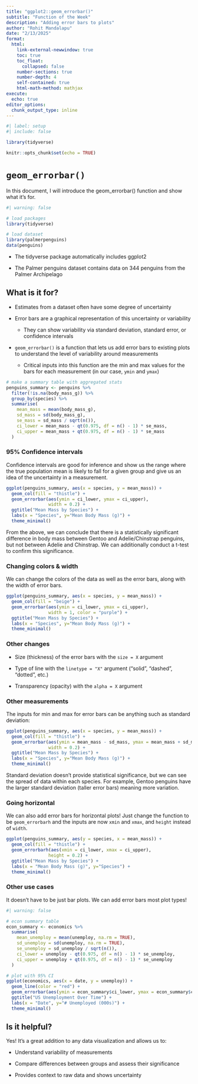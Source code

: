 ```yaml
---
title: "ggplot2::geom_errorbar()"
subtitle: "Function of the Week"
description: "Adding error bars to plots"
author: "Rohit Mandalapu"
date: "2/13/2025"
format: 
  html:
    link-external-newwindow: true
    toc: true
    toc_float:
      collapsed: false
    number-sections: true
    number-depth: 4
    self-contained: true
    html-math-method: mathjax
execute:
  echo: true
editor_options: 
  chunk_output_type: inline
---
```


```r

#| label: setup
#| include: false

library(tidyverse)

knitr::opts_chunk$set(echo = TRUE)
```

# `geom_errorbar()`

In this document, I will introduce the geom_errorbar() function and show what it's for.

```r
#| warning: false

# load packages
library(tidyverse)

# load dataset
library(palmerpenguins)
data(penguins)
```

-   The tidyverse package automatically includes ggplot2

-   The Palmer penguins dataset contains data on 344 penguins from the Palmer Archipelago

## What is it for?

-   Estimates from a dataset often have some degree of uncertainty

-   Error bars are a graphical representation of this uncertainty or variability

    -   They can show variability via standard deviation, standard error, or confidence intervals

-   `geom_errorbar()` is a function that lets us add error bars to existing plots to understand the level of variability around measurements

    -   Critical inputs into this function are the min and max values for the bars for each measurement (in our case, `ymin` and `ymax`)

```r
# make a summary table with aggregated stats
penguins_summary <- penguins %>%
  filter(!is.na(body_mass_g)) %>% 
  group_by(species) %>%
  summarise(
    mean_mass = mean(body_mass_g),
    sd_mass = sd(body_mass_g),
    se_mass = sd_mass / sqrt(n()),
    ci_lower = mean_mass - qt(0.975, df = n() - 1) * se_mass,
    ci_upper = mean_mass + qt(0.975, df = n() - 1) * se_mass
  )
```

### 95% Confidence intervals

Confidence intervals are good for inference and show us the range where the true population mean is likely to fall for a given group and give us an idea of the uncertainty in a measurement.

```r
ggplot(penguins_summary, aes(x = species, y = mean_mass)) +
  geom_col(fill = "thistle") +
  geom_errorbar(aes(ymin = ci_lower, ymax = ci_upper),
                width = 0.2) +
  ggtitle("Mean Mass by Species") +
  labs(x = "Species", y="Mean Body Mass (g)") +
  theme_minimal()
```

From the above, we can conclude that there is a statistically significant difference in body mass between Gentoo and Adelie/Chinstrap penguins, but not between Adelie and Chinstrap. We can additionally conduct a t-test to confirm this significance.

### Changing colors & width

We can change the colors of the data as well as the error bars, along with the width of error bars.

```r
ggplot(penguins_summary, aes(x = species, y = mean_mass)) +
  geom_col(fill = "beige") +
  geom_errorbar(aes(ymin = ci_lower, ymax = ci_upper),
                width = 1, color = "purple") +
  ggtitle("Mean Mass by Species") +
  labs(x = "Species", y="Mean Body Mass (g)") +
  theme_minimal()
```

### Other changes

-   Size (thickness) of the error bars with the `size = X` argument

-   Type of line with the `linetype = "X"` argument ("solid", "dashed", "dotted", etc.)

-   Transparency (opacity) with the `alpha = X` argument

### Other measurements

The inputs for min and max for error bars can be anything such as standard deviation:

```r
ggplot(penguins_summary, aes(x = species, y = mean_mass)) +
  geom_col(fill = "thistle") +
  geom_errorbar(aes(ymin = mean_mass - sd_mass, ymax = mean_mass + sd_mass),
                width = 0.2) +
  ggtitle("Mean Mass by Species") +
  labs(x = "Species", y="Mean Body Mass (g)") +
  theme_minimal()
```

Standard deviation doesn't provide statistical significance, but we can see the spread of data within each species. For example, Gentoo penguins have the larger standard deviation (taller error bars) meaning more variation.

### Going horizontal

We can also add error bars for horizontal plots! Just change the function to be `geom_errorbarh` and the inputs are now `xmin` and `xmax`, and `height` instead of `width`.

```r
ggplot(penguins_summary, aes(y = species, x = mean_mass)) +
  geom_col(fill = "thistle") +
  geom_errorbarh(aes(xmin = ci_lower, xmax = ci_upper),
                height = 0.2) +
  ggtitle("Mean Mass by Species") +
  labs(x = "Mean Body Mass (g)", y="Species") +
  theme_minimal()
```

### Other use cases

It doesn't have to be just bar plots. We can add error bars most plot types!

```r
#| warning: false

# econ summary table
econ_summary <- economics %>%
  summarise(
    mean_unemploy = mean(unemploy, na.rm = TRUE),
    sd_unemploy = sd(unemploy, na.rm = TRUE),
    se_unemploy = sd_unemploy / sqrt(n()),
    ci_lower = unemploy - qt(0.975, df = n() - 1) * se_unemploy,
    ci_upper = unemploy + qt(0.975, df = n() - 1) * se_unemploy
  )

# plot with 95% CI
ggplot(economics, aes(x = date, y = unemploy)) +
  geom_line(color = "red") +  
  geom_errorbar(aes(ymin = econ_summary$ci_lower, ymax = econ_summary$ci_upper),         width = 1) +
  ggtitle("US Unemployment Over Time") +
  labs(x = "Date", y="# Unemployed (000s)") +
  theme_minimal()
```

## Is it helpful?

Yes! It's a great addition to any data visualization and allows us to:

-   Understand variability of measurements

-   Compare differences between groups and assess their significance

-   Provides context to raw data and shows uncertainty
